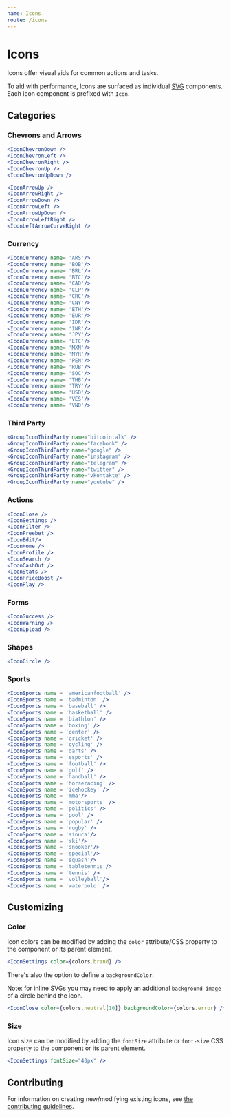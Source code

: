 ```yaml
---
name: Icons
route: /icons
---
```



# Icons

Icons offer visual aids for common actions and tasks.

To aid with performance, Icons are surfaced as individual [SVG](https://developer.mozilla.org/en-US/docs/Web/SVG) components. Each icon component is prefixed with `Icon`.

## Categories

### Chevrons and Arrows

```jsx react-live
<IconChevronDown />
<IconChevronLeft />
<IconChevronRight />
<IconChevronUp />
<IconChevronUpDown />
```

```jsx react-live
<IconArrowUp />
<IconArrowRight />
<IconArrowDown />
<IconArrowLeft />
<IconArrowUpDown />
<IconArrowLeftRight />
<IconLeftArrowCurveRight />
```

### Currency

```jsx react-live
<IconCurrency name= 'ARS'/>
<IconCurrency name= 'BOB'/>
<IconCurrency name= 'BRL'/>
<IconCurrency name= 'BTC'/>
<IconCurrency name= 'CAD'/>
<IconCurrency name= 'CLP'/>
<IconCurrency name= 'CRC'/>
<IconCurrency name= 'CNY'/>
<IconCurrency name= 'ETH'/>
<IconCurrency name= 'EUR'/>
<IconCurrency name= 'IDR'/>
<IconCurrency name= 'INR'/>
<IconCurrency name= 'JPY'/>
<IconCurrency name= 'LTC'/>
<IconCurrency name= 'MXN'/>
<IconCurrency name= 'MYR'/>
<IconCurrency name= 'PEN'/>
<IconCurrency name= 'RUB'/>
<IconCurrency name= 'SOC'/>
<IconCurrency name= 'THB'/>
<IconCurrency name= 'TRY'/>
<IconCurrency name= 'USD'/>
<IconCurrency name= 'VES'/>
<IconCurrency name= 'VND'/>
```

### Third Party

```jsx react-live
<GroupIconThirdParty name="bitcointalk" />
<GroupIconThirdParty name="facebook" />
<GroupIconThirdParty name="google" />
<GroupIconThirdParty name="instagram" />
<GroupIconThirdParty name="telegram" />
<GroupIconThirdParty name="twitter" />
<GroupIconThirdParty name="vkontakte" />
<GroupIconThirdParty name="youtube" />

```

### Actions

```jsx react-live
<IconClose />
<IconSettings />
<IconFilter />
<IconFreebet />
<IconEdit/>
<IconHome />
<IconProfile />
<IconSearch />
<IconCashOut />
<IconStats />
<IconPriceBoost />
<IconPlay />
```

### Forms

```jsx react-live
<IconSuccess />
<IconWarning />
<IconUpload />
```

### Shapes

```jsx react-live
<IconCircle />
```

### Sports

```jsx react-live
<IconSports name = 'americanfootball' />
<IconSports name = 'badminton' />
<IconSports name = 'baseball' />
<IconSports name = 'basketball' />
<IconSports name = 'biathlon' />
<IconSports name = 'boxing' />
<IconSports name = 'center' />
<IconSports name = 'cricket' />
<IconSports name = 'cycling' />
<IconSports name = 'darts' />
<IconSports name = 'esports' />
<IconSports name = 'football' />
<IconSports name = 'golf' />
<IconSports name = 'handball' />
<IconSports name = 'horseracing' />
<IconSports name = 'icehockey' />
<IconSports name = 'mma'/>
<IconSports name = 'motorsports' />
<IconSports name = 'politics' />
<IconSports name = 'pool' />
<IconSports name = 'popular' />
<IconSports name = 'rugby' />
<IconSports name = 'sinuca'/>
<IconSports name = 'ski'/>
<IconSports name = 'snooker'/>
<IconSports name = 'special'/>
<IconSports name = 'squash'/>
<IconSports name = 'tabletennis'/>
<IconSports name = 'tennis' />
<IconSports name = 'volleyball'/>
<IconSports name = 'waterpolo' />
```

## Customizing

### Color

Icon colors can be modified by adding the `color` attribute/CSS property to the component or its parent element.

```jsx react-live
<IconSettings color={colors.brand} />
```

There's also the option to define a `backgroundColor`.

Note: for inline SVGs you may need to apply an additional `background-image` of
a circle behind the icon.

```jsx react-live
<IconClose color={colors.neutral[10]} backgroundColor={colors.error} />
```

### Size

Icon size can be modified by adding the `fontSize` attribute or `font-size` CSS property to the component or its parent element.

```jsx react-live
<IconSettings fontSize="40px" />
```

## Contributing

For information on creating new/modifying existing icons, see [the contributing guidelines](https://github.com/coingaming/sportsbet-design/blob/develop/CONTRIBUTING.md#maintaining-assets).

